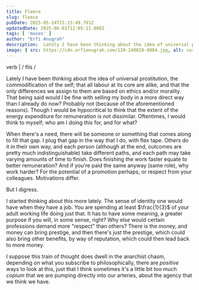 ```yaml
---
title: Fleece 
slug: fleece 
pubDate: 2025-05-24T15:13:49.791Z
updatedDate: 2025-06-01T12:05:11.000Z
tags: [ 'muses' ]
author: "Erfi Anugrah"
description:  Lately I have been thinking about the idea of universal prostitution, the commodification of the self
image: { src: https://cdn.erfianugrah.com/120-240828-0004.jpg, alt: curtains, positionx: 10%, positiony: 20% }
---
```


verb | / flis /

Lately I have been thinking about the idea of universal prostitution, the commodification of the self; that all labour at its core are alike, and that the only differences we assign to them are based on ethics and/or morality. That being said would I be fine with selling my body in a more direct way than I already do now? Probably not (because of the aforementioned reasons). Though I would be hypocritical to think that the extent of the energy expenditure for remuneration is not dissimilar. Oftentimes, I would think to myself; who am I doing this for, and for what?

When there's a need, there will be someone or something that comes along to fill that gap. I plug that gap in the way that I do, with flex tape. Others do it in their own way, and each person (although at the end, outcomes are pretty much indistinguishable) take different paths, and each path may take varying amounts of time to finish. Does finishing the work faster equate to better remuneration? And if you're paid the same anyway (same role), why work harder? For the potential of a promotion perhaps, or respect from your colleagues. Motivations differ.

But I digress. 

I started thinking about this more lately. The sense of identity one would have when they have a job. You are spending at least $\frac{1}{3}$ of your adult working life doing just that. It has to have some meaning, a greater purpose if you will, in some sense, right? Why else would certain professions demand more "respect" than others? There is the money, and money can bring prestige, and then there's just the prestige, which could also bring other benefits, by way of reputation, which could then lead back to more money.

I suppose this train of thought does dwell in the anarchist chasm, depending on what you subscribe to philosophically, there are _positive_ ways to look at this, just that I think sometimes it's a little bit too much _copium_ that we are pumping directly into our arteries, about the agency that we think we have.
